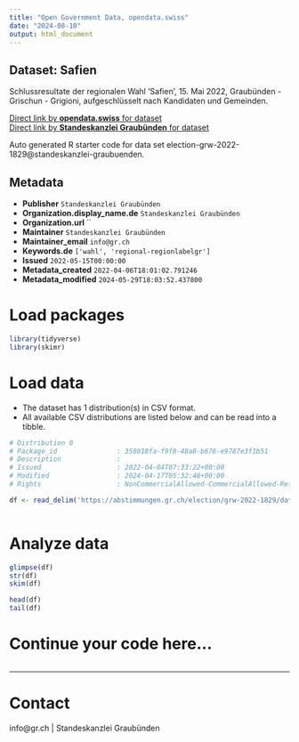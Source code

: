 ```yaml
---
title: "Open Government Data, opendata.swiss"
date: "2024-08-10"
output: html_document
---
```


## Dataset: Safien

Schlussresultate der regionalen Wahl 'Safien', 15. Mai 2022, Graubünden - Grischun - Grigioni, aufgeschlüsselt nach Kandidaten und Gemeinden.

[Direct link by **opendata.swiss** for dataset](https://opendata.swiss/de/dataset/safien)<br>
[Direct link by **Standeskanzlei Graubünden** for dataset](https://abstimmungen.gr.ch/election/grw-2022-1829/data)

Auto generated R starter code for data set election-grw-2022-1829@standeskanzlei-graubuenden.

## Metadata

- **Publisher** `Standeskanzlei Graubünden`
- **Organization.display_name.de** `Standeskanzlei Graubünden`
- **Organization.url** ``
- **Maintainer** `Standeskanzlei Graubünden`
- **Maintainer_email** `info@gr.ch`
- **Keywords.de** `['wahl', 'regional-regionlabelgr']`
- **Issued** `2022-05-15T00:00:00`
- **Metadata_created** `2022-04-06T18:01:02.791246`
- **Metadata_modified** `2024-05-29T18:03:52.437800`


# Load packages

```r

library(tidyverse)
library(skimr)

```

# Load data

-   The dataset has 1 distribution(s) in CSV format.
-   All available CSV distributions are listed below and can be read into a tibble.

```r

# Distribution 0
# Package_id               : 358018fa-f9f8-48a8-b676-e9787e3f1b51
# Description              : 
# Issued                   : 2022-04-04T07:33:22+00:00
# Modified                 : 2024-04-17T05:32:48+00:00
# Rights                   : NonCommercialAllowed-CommercialAllowed-ReferenceRequired

df <- read_delim('https://abstimmungen.gr.ch/election/grw-2022-1829/data-csv')



```

# Analyze data

```r

glimpse(df)
str(df)
skim(df)

head(df)
tail(df)

```

# Continue your code here...

```r

```

------------------------------------------------------------------------

# Contact

info@gr.ch | Standeskanzlei Graubünden
